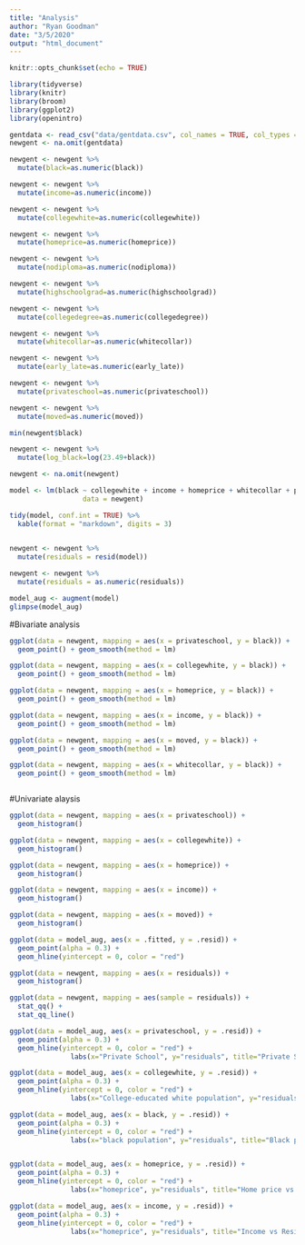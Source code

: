 ```yaml
---
title: "Analysis"
author: "Ryan Goodman"
date: "3/5/2020"
output: "html_document"
---
```


```r
knitr::opts_chunk$set(echo = TRUE)
```



```r
library(tidyverse)
library(knitr)
library(broom)
library(ggplot2)
library(openintro)
```


```r
gentdata <- read_csv("data/gentdata.csv", col_names = TRUE, col_types = cols())
newgent <- na.omit(gentdata)

```

```r
newgent <- newgent %>%
  mutate(black=as.numeric(black))

newgent <- newgent %>%
  mutate(income=as.numeric(income))

newgent <- newgent %>%
  mutate(collegewhite=as.numeric(collegewhite))

newgent <- newgent %>%
  mutate(homeprice=as.numeric(homeprice))

newgent <- newgent %>%
  mutate(nodiploma=as.numeric(nodiploma))

newgent <- newgent %>%
  mutate(highschoolgrad=as.numeric(highschoolgrad))

newgent <- newgent %>%
  mutate(collegedegree=as.numeric(collegedegree))

newgent <- newgent %>%
  mutate(whitecollar=as.numeric(whitecollar))

newgent <- newgent %>%
  mutate(early_late=as.numeric(early_late))

newgent <- newgent %>%
  mutate(privateschool=as.numeric(privateschool))

newgent <- newgent %>%
  mutate(moved=as.numeric(moved))
```
```r
min(newgent$black)
```

```r
newgent <- newgent %>% 
  mutate(log_black=log(23.49+black))
```

```r
newgent <- na.omit(newgent)
```


```r
model <- lm(black ~ collegewhite + income + homeprice + whitecollar + privateschool + moved + nodiploma + highschoolgrad + collegedegree + + county + rural*homeprice, 
                  data = newgent)

tidy(model, conf.int = TRUE) %>%
  kable(format = "markdown", digits = 3)
  
```


```r
newgent <- newgent %>%
  mutate(residuals = resid(model))

newgent <- newgent %>%
  mutate(residuals = as.numeric(residuals))


```

```r
model_aug <- augment(model)
glimpse(model_aug)
```

#Bivariate analysis
```r
ggplot(data = newgent, mapping = aes(x = privateschool, y = black)) + 
  geom_point() + geom_smooth(method = lm)

ggplot(data = newgent, mapping = aes(x = collegewhite, y = black)) + 
  geom_point() + geom_smooth(method = lm)

ggplot(data = newgent, mapping = aes(x = homeprice, y = black)) + 
  geom_point() + geom_smooth(method = lm)

ggplot(data = newgent, mapping = aes(x = income, y = black)) + 
  geom_point() + geom_smooth(method = lm)

ggplot(data = newgent, mapping = aes(x = moved, y = black)) + 
  geom_point() + geom_smooth(method = lm)

ggplot(data = newgent, mapping = aes(x = whitecollar, y = black)) + 
  geom_point() + geom_smooth(method = lm)



```

#Univariate alaysis
```r
ggplot(data = newgent, mapping = aes(x = privateschool)) + 
  geom_histogram()

ggplot(data = newgent, mapping = aes(x = collegewhite)) + 
  geom_histogram()

ggplot(data = newgent, mapping = aes(x = homeprice)) + 
  geom_histogram()

ggplot(data = newgent, mapping = aes(x = income)) + 
  geom_histogram()

ggplot(data = newgent, mapping = aes(x = moved)) + 
  geom_histogram()
```


```r
ggplot(data = model_aug, aes(x = .fitted, y = .resid)) +
  geom_point(alpha = 0.3) + 
  geom_hline(yintercept = 0, color = "red")

ggplot(data = newgent, mapping = aes(x = residuals)) + 
  geom_histogram()

ggplot(data = newgent, mapping = aes(sample = residuals)) + 
  stat_qq() + 
  stat_qq_line()
```

```r
ggplot(data = model_aug, aes(x = privateschool, y = .resid)) +
  geom_point(alpha = 0.3) + 
  geom_hline(yintercept = 0, color = "red") + 
               labs(x="Private School", y="residuals", title="Private School vs Residuals")

ggplot(data = model_aug, aes(x = collegewhite, y = .resid)) +
  geom_point(alpha = 0.3) + 
  geom_hline(yintercept = 0, color = "red") + 
               labs(x="College-educated white population", y="residuals", title="College-educated whites vs Residuals")

ggplot(data = model_aug, aes(x = black, y = .resid)) +
  geom_point(alpha = 0.3) + 
  geom_hline(yintercept = 0, color = "red") + 
               labs(x="black population", y="residuals", title="Black population vs Residuals")


ggplot(data = model_aug, aes(x = homeprice, y = .resid)) +
  geom_point(alpha = 0.3) + 
  geom_hline(yintercept = 0, color = "red") + 
               labs(x="homeprice", y="residuals", title="Home price vs Residuals")

ggplot(data = model_aug, aes(x = income, y = .resid)) +
  geom_point(alpha = 0.3) + 
  geom_hline(yintercept = 0, color = "red") + 
               labs(x="homeprice", y="residuals", title="Income vs Residuals")
```






